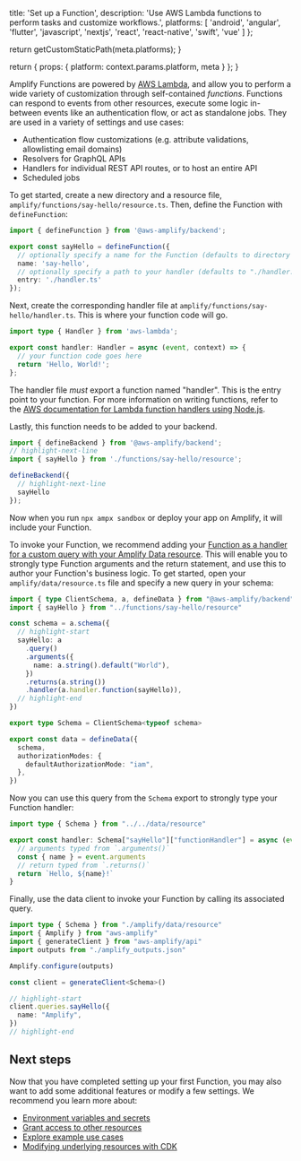 
  title: 'Set up a Function',
  description:
    'Use AWS Lambda functions to perform tasks and customize workflows.',
  platforms: [
    'android',
    'angular',
    'flutter',
    'javascript',
    'nextjs',
    'react',
    'react-native',
    'swift',
    'vue'
  ]
};

  return getCustomStaticPath(meta.platforms);
}

  return {
    props: {
      platform: context.params.platform,
      meta
    }
  };
}

Amplify Functions are powered by [AWS Lambda](https://aws.amazon.com/lambda/), and allow you to perform a wide variety of customization through self-contained _functions_. Functions can respond to events from other resources, execute some logic in-between events like an authentication flow, or act as standalone jobs. They are used in a variety of settings and use cases:

- Authentication flow customizations (e.g. attribute validations, allowlisting email domains)
- Resolvers for GraphQL APIs
- Handlers for individual REST API routes, or to host an entire API
- Scheduled jobs

To get started, create a new directory and a resource file, `amplify/functions/say-hello/resource.ts`. Then, define the Function with `defineFunction`:

```ts title="amplify/functions/say-hello/resource.ts"
import { defineFunction } from '@aws-amplify/backend';

export const sayHello = defineFunction({
  // optionally specify a name for the Function (defaults to directory name)
  name: 'say-hello',
  // optionally specify a path to your handler (defaults to "./handler.ts")
  entry: './handler.ts'
});
```

Next, create the corresponding handler file at `amplify/functions/say-hello/handler.ts`. This is where your function code will go.

```ts title="amplify/functions/say-hello/handler.ts"
import type { Handler } from 'aws-lambda';

export const handler: Handler = async (event, context) => {
  // your function code goes here
  return 'Hello, World!';
};
```

The handler file _must_ export a function named "handler". This is the entry point to your function. For more information on writing functions, refer to the [AWS documentation for Lambda function handlers using Node.js](https://docs.aws.amazon.com/lambda/latest/dg/nodejs-handler.html).

Lastly, this function needs to be added to your backend.

```ts title="amplify/backend.ts"
import { defineBackend } from '@aws-amplify/backend';
// highlight-next-line
import { sayHello } from './functions/say-hello/resource';

defineBackend({
  // highlight-next-line
  sayHello
});
```

Now when you run `npx ampx sandbox` or deploy your app on Amplify, it will include your Function.

To invoke your Function, we recommend adding your [Function as a handler for a custom query with your Amplify Data resource](/[platform]/build-a-backend/data/custom-business-logic/). This will enable you to strongly type Function arguments and the return statement, and use this to author your Function's business logic. To get started, open your `amplify/data/resource.ts` file and specify a new query in your schema:

```ts title="amplify/data/resource.ts"
import { type ClientSchema, a, defineData } from "@aws-amplify/backend"
import { sayHello } from "../functions/say-hello/resource"

const schema = a.schema({
  // highlight-start
  sayHello: a
    .query()
    .arguments({
      name: a.string().default("World"),
    })
    .returns(a.string())
    .handler(a.handler.function(sayHello)),
  // highlight-end
})

export type Schema = ClientSchema<typeof schema>

export const data = defineData({
  schema,
  authorizationModes: {
    defaultAuthorizationMode: "iam",
  },
})
```

Now you can use this query from the `Schema` export to strongly type your Function handler:

```ts title="amplify/functions/say-hello/handler.ts"
import type { Schema } from "../../data/resource"

export const handler: Schema["sayHello"]["functionHandler"] = async (event) => {
  // arguments typed from `.arguments()`
  const { name } = event.arguments
  // return typed from `.returns()`
  return `Hello, ${name}!`
}
```

Finally, use the data client to invoke your Function by calling its associated query.

```ts title="src/main.ts"
import type { Schema } from "./amplify/data/resource"
import { Amplify } from "aws-amplify"
import { generateClient } from "aws-amplify/api"
import outputs from "./amplify_outputs.json"

Amplify.configure(outputs)

const client = generateClient<Schema>()

// highlight-start
client.queries.sayHello({
  name: "Amplify",
})
// highlight-end
```

## Next steps

Now that you have completed setting up your first Function, you may also want to add some additional features or modify a few settings. We recommend you learn more about:

- [Environment variables and secrets](/[platform]/build-a-backend/functions/environment-variables-and-secrets/)
- [Grant access to other resources](/[platform]/build-a-backend/functions/grant-access-to-other-resources/)
- [Explore example use cases](/[platform]/build-a-backend/functions/examples/)
- [Modifying underlying resources with CDK](/[platform]/build-a-backend/functions/modify-resources-with-cdk/)

